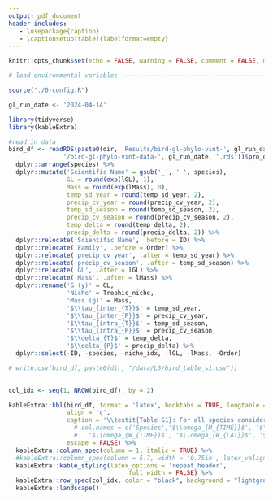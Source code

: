 ```yaml
---
output: pdf_document
header-includes:
   - \usepackage{caption}
   - \captionsetup[table]{labelformat=empty}
---
```


```r
knitr::opts_chunk$set(echo = FALSE, warning = FALSE, comment = FALSE, message = FALSE)
```
\pagenumbering{gobble}
\captionsetup{width=9in}

```r
# load environmental variables ------------------------------------------------

source("./0-config.R")

gl_run_date <- '2024-04-14'

```

```r
library(tidyverse)
library(kableExtra)
```

```r
#read in data
bird_df <- readRDS(paste0(dir, 'Results/bird-gl-phylo-vint-', gl_run_date, 
               '/bird-gl-phylo-vint-data-', gl_run_date, '.rds'))$pro_data %>%
  dplyr::arrange(species) %>%
  dplyr::mutate('Scientific Name' = gsub('_', ' ', species),
                GL = round(exp(lGL), 1),
                Mass = round(exp(lMass), 0),
                temp_sd_year = round(temp_sd_year, 2),
                precip_cv_year = round(precip_cv_year, 2),
                temp_sd_season = round(temp_sd_season, 2),
                precip_cv_season = round(precip_cv_season, 2),
                temp_delta = round(temp_delta, 2),
                precip_delta = round(precip_delta, 2)) %>%
  dplyr::relocate('Scientific Name', .before = ID) %>%
  dplyr::relocate('Family', .before = Order) %>%
  dplyr::relocate('precip_cv_year', .after = temp_sd_year) %>%
  dplyr::relocate('precip_cv_season', .after = temp_sd_season) %>%
  dplyr::relocate('GL', .after = lGL) %>%
  dplyr::relocate('Mass', .after = lMass) %>%
  dplyr::rename('G (y)' = GL,
                'Niche' = Trophic_niche,
                'Mass (g)' = Mass,
                '$\\tau_{inter_{T}}$' = temp_sd_year,
                '$\\tau_{inter_{P}}$' = precip_cv_year,
                '$\\tau_{intra_{T}}$' = temp_sd_season,
                '$\\tau_{intra_{P}}$' = precip_cv_season,
                '$\\delta_{T}$' = temp_delta,
                '$\\delta_{P}$' = precip_delta) %>%
  dplyr::select(-ID, -species, -niche_idx, -lGL, -lMass, -Order)

# write.csv(bird_df, paste0(dir, "/data/L3/bird_table_s1.csv"))
  
```

```r
col_idx <- seq(1, NROW(bird_df), by = 2)

kableExtra::kbl(bird_df, format = 'latex', booktabs = TRUE, longtable = TRUE, 
                align = 'c',
                caption = '\\textit{Table S1}: For all species considered in this study, the scientific species name, family, generation length (G) in years, trophic niche category, mass, inter-annaual variation in temperature ($\\tau_{inter_{T}}$), inter-annaual variation in precipitation ($\\tau_{inter_{P}}$), intra-annaual variation in temperature ($\\tau_{intra_{T}}$), intra-annaual variation in precipitation ($\\tau_{intra_{P}}$), rates of temperature change in terms of standard deviations per generation ($\\delta_{T}$), rate of precipitation change in terms of standard deviations per generation ($\\delta_{P}$).',
                  # col.names = c('Species','$\\omega_{M_{TIME}}$', '$\\omega_{M_{LAT}}$', '$\\omega_{M_{ELEV}}$', 
                  #   '$\\omega_{W_{TIME}}$', '$\\omega_{W_{LAT}}$', '$\\omega_{W_{ELEV}}$'),
                escape = FALSE) %>% 
  kableExtra::column_spec(column = 1, italic = TRUE) %>% 
  #kableExtra::column_spec(column = 5:7, width = '0.75in', latex_valign = 'm') %>% 
  kableExtra::kable_styling(latex_options = 'repeat_header', 
                                 full_width = FALSE) %>%
  kableExtra::row_spec(col_idx, color = "black", background = "lightgray") %>%
  kableExtra::landscape()
```
